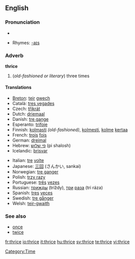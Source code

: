 ==English==

===Pronunciation===
*{{audio|en-us-thrice.ogg|Audio (US)}}

*Rhymes: [[Rhymes:English:-aɪs|-aɪs]]

===Adverb===
'''thrice'''

# (''old-fashioned or literary'') three times

====Translations====
{{top}}
*[[Breton]]: [[teir]] [[gwech]]
*Català: [[tres vegades]]
*Czech: [[třikrát]]
*Dutch: [[driemaal]]
*Danish: [[tre gange]]
*Esperanto: [[trifoje]]
*Finnish: [[kolmasti]] ''(old-fashioned)'', [[kolmesti]], [[kolme]] [[kerta]]a
*French: [[trois]] [[fois]]
*German: [[dreimal]]
*Hebrew: [[פי שלוש]] (pi shalosh)
*Icelandic: [[þrisvar]]
{{mid}} 
*Italian: [[tre]] [[volta#Italian|volte]]
*Japanese: [[三回]] (さんかい, sankai)
*Norwegian: [[tre ganger]]
*Polish: [[trzy razy]]
*Portuguese: [[três]] [[vez#Portuguese|vezes]]
*Russian: [[трижды]] (tríždy), [[три]] [[раз#Russian|раза]] (tri ráza)
*Spanish: [[tres]] [[vez#Spanish|veces]]
*Swedish: [[tre gånger]]
*Welsh: [[teir-gwaith]]
{{bottom}}

===See also===
*[[once]]
*[[twice]]

[[Category:Time]]

[[fr:thrice]]
[[io:thrice]]
[[it:thrice]]
[[hu:thrice]]
[[sv:thrice]]
[[te:thrice]]
[[vi:thrice]]